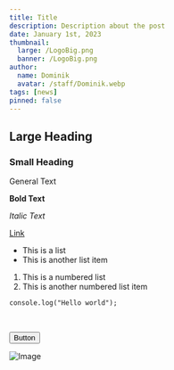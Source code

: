```yaml
---
title: Title
description: Description about the post
date: January 1st, 2023
thumbnail:
  large: /LogoBig.png
  banner: /LogoBig.png
author:
  name: Dominik
  avatar: /staff/Dominik.webp
tags: [news]
pinned: false
---
```


## Large Heading

### Small Heading

General Text

**Bold Text**

_Italic Text_

[Link](https://google.com)

- This is a list
- This is another list item

1. This is a numbered list
2. This is another numbered list item

```
console.log("Hello world");
```

<br />

<Button variant="red">Button</Button>

![Image](/logos/wouldyou.webp)
